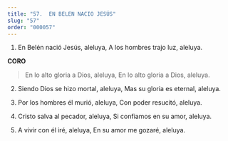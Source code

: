 ```yaml
---
title: "57.  EN BELEN NACIO JESÚS"
slug: "57"
order: "000057"
---
```

1. En Belén nació Jesús, aleluya,
A los hombres trajo luz, aleluya.

**CORO**
>En lo alto gloria a Dios, aleluya, En lo alto gloria a Dios, aleluya.
 
2.	Siendo Dios se hizo mortal, aleluya, Mas su gloria es eternal, aleluya.

3.	Por los hombres él murió, aleluya, Con poder resucitó, aleluya.

4.	Cristo salva al pecador, aleluya,
Si confiamos en su amor, aleluya.

5.	A vivir con él iré, aleluya,
En su amor me gozaré, aleluya.
